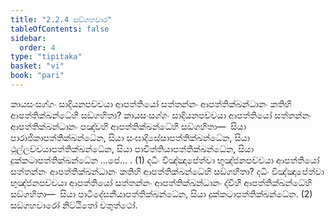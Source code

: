 ```yaml
---
title: "2.2.4 සඞ්ගහවාර"
tableOfContents: false
sidebar:
  order: 4
type: "tipitaka"
basket: "vi"
book: "pari"
---
```



<DynamicBreadcrumb />

<Division number="252" book="pari">

<Paragraph number="1058" book="pari">
කායසංසග්ගං සාදියනපච්චයා ආපත්තියෝ සත්තන්නං ආපත්තික්ඛන්ධානං කතිහි ආපත්තික්ඛන්ධේහි සඞ්ගහිතා? කායසංසග්ගං සාදියනපච්චයා ආපත්තියෝ සත්තන්නං ආපත්තික්ඛන්ධානං පඤ්චහි ආපත්තික්ඛන්ධේහි සඞ්ගහිතා—  සියා පාරාජිකාපත්තික්ඛන්ධේන, සියා සංඝාදිසේසාපත්තික්ඛන්ධේන, සියා ථුල්ලච්චයාපත්තික්ඛන්ධේන, සියා පාචිත්තියාපත්තික්ඛන්ධේන, සියා දුක්කටාපත්තික්ඛන්ධේන …පේ… . (1)
</Paragraph>

<Paragraph number="1059" book="pari">
දධිං විඤ්ඤාපේත්වා භුඤ්ජනපච්චයා ආපත්තියෝ සත්තන්නං ආපත්තික්ඛන්ධානං කතිහි ආපත්තික්ඛන්ධේහි සඞ්ගහිතා? දධිං විඤ්ඤාපේත්වා භුඤ්ජනපච්චයා ආපත්තියෝ සත්තන්නං ආපත්තික්ඛන්ධානං ද්වීහි ආපත්තික්ඛන්ධේහි සඞ්ගහිතා—  සියා පාටිදේසනීයාපත්තික්ඛන්ධේන, සියා දුක්කටාපත්තික්ඛන්ධේන. (2)

</Paragraph>
</Division>

<Paragraph number="1060" type="center" book="pari">
සඞ්ගහවාරෝ නිට්ඨිතෝ චතුත්ථෝ.
</Paragraph>